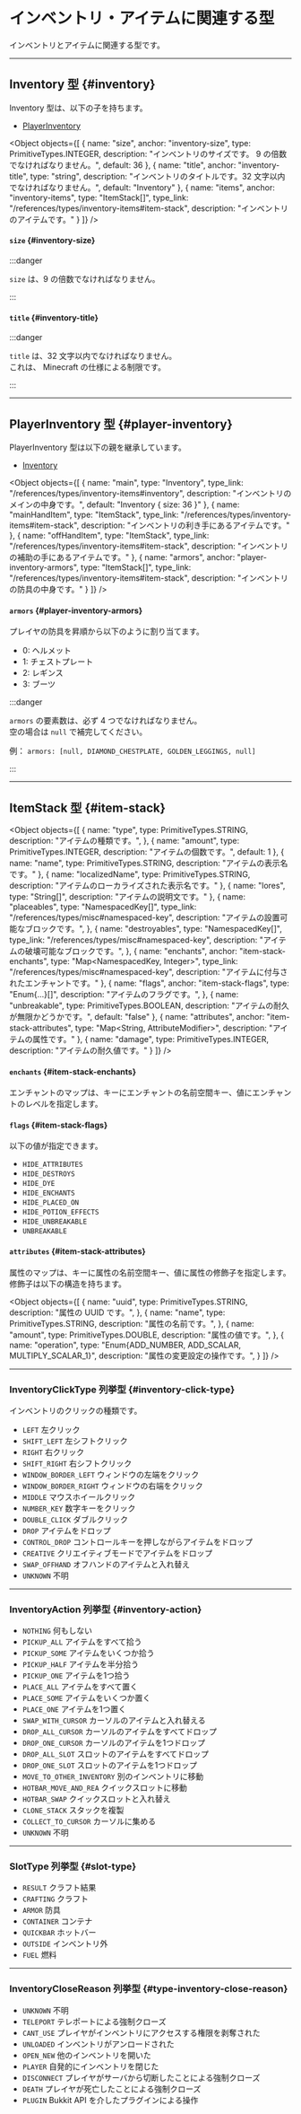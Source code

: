 
# インベントリ・アイテムに関連する型

インベントリとアイテムに関連する型です。

---

## Inventory 型 {#inventory}

Inventory 型は、以下の子を持ちます。

+ [PlayerInventory](#player-inventory)

<Object objects={[
  {
    name: "size",
    anchor: "inventory-size",
    type: PrimitiveTypes.INTEGER,
    description: "インベントリのサイズです。 9 の倍数でなければなりません。",
    default: 36
  },
  {
    name: "title",
    anchor: "inventory-title",
    type: "string",
    description: "インベントリのタイトルです。32 文字以内でなければなりません。",
    default: "Inventory"
  },
  {
    name: "items",
    anchor: "inventory-items",
    type: "ItemStack[]",
    type_link: "/references/types/inventory-items#item-stack",
    description: "インベントリのアイテムです。"
  }
]} />

#### `size` {#inventory-size}

:::danger

`size` は、9 の倍数でなければなりません。

:::

#### `title` {#inventory-title}

:::danger

`title` は、32 文字以内でなければなりません。  
これは、 Minecraft の仕様による制限です。

:::

---

## PlayerInventory 型 {#player-inventory}

PlayerInventory 型は以下の親を継承しています。

+ [Inventory](#inventory)

<Object objects={[
  {
    name: "main",
    type: "Inventory",
    type_link: "/references/types/inventory-items#inventory",
    description: "インベントリのメインの中身です。",
    default: "Inventory { size: 36 }"
  },
  {
    name: "mainHandItem",
    type: "ItemStack",
    type_link: "/references/types/inventory-items#item-stack",
    description: "インベントリの利き手にあるアイテムです。"
  },
  {
    name: "offHandItem",
    type: "ItemStack",
    type_link: "/references/types/inventory-items#item-stack",
    description: "インベントリの補助の手にあるアイテムです。"
  },
  {
    name: "armors",
    anchor: "player-inventory-armors",
    type: "ItemStack[]",
    type_link: "/references/types/inventory-items#item-stack",
    description: "インベントリの防具の中身です。"
  }
]} />

#### `armors` {#player-inventory-armors}

プレイヤの防具を昇順から以下のように割り当てます。

+ 0: ヘルメット
+ 1: チェストプレート
+ 2: レギンス
+ 3: ブーツ

:::danger

`armors` の要素数は、必ず 4 つでなければなりません。  
空の場合は `null` で補完してください。

例： `armors: [null, DIAMOND_CHESTPLATE, GOLDEN_LEGGINGS, null]`

:::

---

## ItemStack 型 {#item-stack}


<Object objects={[
  {
    name: "type",
    type: PrimitiveTypes.STRING,
    description: "アイテムの種類です。",
  },
  {
    name: "amount",
    type: PrimitiveTypes.INTEGER,
    description: "アイテムの個数です。",
    default: 1
  },
  {
    name: "name",
    type: PrimitiveTypes.STRING,
    description: "アイテムの表示名です。"
  },
  {
    name: "localizedName",
    type: PrimitiveTypes.STRING,
    description: "アイテムのローカライズされた表示名です。"
  },
  {
    name: "lores",
    type: "String[]",
    description: "アイテムの説明文です。"
  },
  {
    name: "placeables",
    type: "NamespacedKey[]",
    type_link: "/references/types/misc#namespaced-key",
    description: "アイテムの設置可能なブロックです。",
  },
  {
    name: "destroyables",
    type: "NamespacedKey[]",
    type_link: "/references/types/misc#namespaced-key",
    description: "アイテムの破壊可能なブロックです。",
  },
  {
    name: "enchants",
    anchor: "item-stack-enchants",
    type: "Map<NamespacedKey, Integer>",
    type_link: "/references/types/misc#namespaced-key",
    description: "アイテムに付与されたエンチャントです。"
  },
  {
    name: "flags",
    anchor: "item-stack-flags",
    type: "Enum{...}[]",
    description: "アイテムのフラグです。",
  },
  {
    name: "unbreakable",
    type: PrimitiveTypes.BOOLEAN,
    description: "アイテムの耐久が無限かどうかです。",
    default: "false"
  },
  {
    name: "attributes",
    anchor: "item-stack-attributes",
    type: "Map<String, AttributeModifier>",
    description: "アイテムの属性です。"
  },
  {
    name: "damage",
    type: PrimitiveTypes.INTEGER,
    description: "アイテムの耐久値です。"
  }
]} />

#### `enchants` {#item-stack-enchants}

エンチャントのマップは、キーにエンチャントの名前空間キー、値にエンチャントのレベルを指定します。

#### `flags` {#item-stack-flags}

以下の値が指定できます。

+ `HIDE_ATTRIBUTES`
+ `HIDE_DESTROYS`
+ `HIDE_DYE`
+ `HIDE_ENCHANTS`
+ `HIDE_PLACED_ON`
+ `HIDE_POTION_EFFECTS`
+ `HIDE_UNBREAKABLE`
+ `UNBREAKABLE`


#### `attributes` {#item-stack-attributes}

属性のマップは、キーに属性の名前空間キー、値に属性の修飾子を指定します。修飾子は以下の構造を持ちます。

<Object objects={[
  {
    name: "uuid",
    type: PrimitiveTypes.STRING,
    description: "属性の UUID です。",
  },
  {
    name: "name",
    type: PrimitiveTypes.STRING,
    description: "属性の名前です。",
  },
  {
    name: "amount",
    type: PrimitiveTypes.DOUBLE,
    description: "属性の値です。",
  },
  {
    name: "operation",
    type: "Enum{ADD_NUMBER, ADD_SCALAR, MULTIPLY_SCALAR_1}",
    description: "属性の変更設定の操作です。",
  }
]} />

---

### InventoryClickType 列挙型 {#inventory-click-type}

インベントリのクリックの種類です。

+ `LEFT` 左クリック
+ `SHIFT_LEFT` 左シフトクリック
+ `RIGHT` 右クリック
+ `SHIFT_RIGHT` 右シフトクリック
+ `WINDOW_BORDER_LEFT` ウィンドウの左端をクリック
+ `WINDOW_BORDER_RIGHT` ウィンドウの右端をクリック
+ `MIDDLE` マウスホイールクリック
+ `NUMBER_KEY` 数字キーをクリック
+ `DOUBLE_CLICK` ダブルクリック
+ `DROP` アイテムをドロップ
+ `CONTROL_DROP` コントロールキーを押しながらアイテムをドロップ
+ `CREATIVE` クリエイティブモードでアイテムをドロップ
+ `SWAP_OFFHAND` オフハンドのアイテムと入れ替え
+ `UNKNOWN` 不明

---

### InventoryAction 列挙型 {#inventory-action}

+ `NOTHING`  何もしない
+ `PICKUP_ALL` アイテムをすべて拾う
+ `PICKUP_SOME` アイテムをいくつか拾う
+ `PICKUP_HALF` アイテムを半分拾う
+ `PICKUP_ONE` アイテムを1つ拾う
+ `PLACE_ALL` アイテムをすべて置く
+ `PLACE_SOME` アイテムをいくつか置く
+ `PLACE_ONE` アイテムを1つ置く
+ `SWAP_WITH_CURSOR` カーソルのアイテムと入れ替える
+ `DROP_ALL_CURSOR` カーソルのアイテムをすべてドロップ
+ `DROP_ONE_CURSOR` カーソルのアイテムを1つドロップ
+ `DROP_ALL_SLOT` スロットのアイテムをすべてドロップ
+ `DROP_ONE_SLOT` スロットのアイテムを1つドロップ
+ `MOVE_TO_OTHER_INVENTORY` 別のインベントリに移動
+ `HOTBAR_MOVE_AND_REA` クイックスロットに移動
+ `HOTBAR_SWAP` クイックスロットと入れ替え
+ `CLONE_STACK` スタックを複製
+ `COLLECT_TO_CURSOR` カーソルに集める
+ `UNKNOWN` 不明

---

### SlotType 列挙型 {#slot-type}

+ `RESULT` クラフト結果
+ `CRAFTING` クラフト
+ `ARMOR` 防具
+ `CONTAINER` コンテナ
+ `QUICKBAR` ホットバー
+ `OUTSIDE` インベントリ外
+ `FUEL` 燃料

---

### InventoryCloseReason 列挙型 {#type-inventory-close-reason}

+ `UNKNOWN` 不明
+ `TELEPORT` テレポートによる強制クローズ
+ `CANT_USE` プレイヤがインベントリにアクセスする権限を剥奪された
+ `UNLOADED` インベントリがアンロードされた
+ `OPEN_NEW` 他のインベントリを開いた
+ `PLAYER` 自発的にインベントリを閉じた
+ `DISCONNECT` プレイヤがサーバから切断したことによる強制クローズ
+ `DEATH` プレイヤが死亡したことによる強制クローズ
+ `PLUGIN` Bukkit API を介したプラグインによる操作

